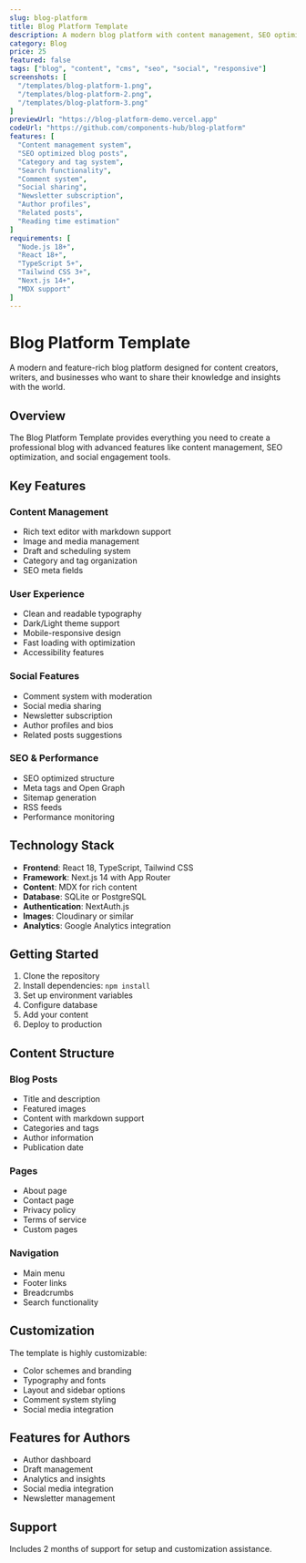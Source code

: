 ```yaml
---
slug: blog-platform
title: Blog Platform Template
description: A modern blog platform with content management, SEO optimization, and social features for writers and content creators.
category: Blog
price: 25
featured: false
tags: ["blog", "content", "cms", "seo", "social", "responsive"]
screenshots: [
  "/templates/blog-platform-1.png",
  "/templates/blog-platform-2.png",
  "/templates/blog-platform-3.png"
]
previewUrl: "https://blog-platform-demo.vercel.app"
codeUrl: "https://github.com/components-hub/blog-platform"
features: [
  "Content management system",
  "SEO optimized blog posts",
  "Category and tag system",
  "Search functionality",
  "Comment system",
  "Social sharing",
  "Newsletter subscription",
  "Author profiles",
  "Related posts",
  "Reading time estimation"
]
requirements: [
  "Node.js 18+",
  "React 18+",
  "TypeScript 5+",
  "Tailwind CSS 3+",
  "Next.js 14+",
  "MDX support"
]
---
```


# Blog Platform Template

A modern and feature-rich blog platform designed for content creators, writers, and businesses who want to share their knowledge and insights with the world.

## Overview

The Blog Platform Template provides everything you need to create a professional blog with advanced features like content management, SEO optimization, and social engagement tools.

## Key Features

### Content Management
- Rich text editor with markdown support
- Image and media management
- Draft and scheduling system
- Category and tag organization
- SEO meta fields

### User Experience
- Clean and readable typography
- Dark/Light theme support
- Mobile-responsive design
- Fast loading with optimization
- Accessibility features

### Social Features
- Comment system with moderation
- Social media sharing
- Newsletter subscription
- Author profiles and bios
- Related posts suggestions

### SEO & Performance
- SEO optimized structure
- Meta tags and Open Graph
- Sitemap generation
- RSS feeds
- Performance monitoring

## Technology Stack

- **Frontend**: React 18, TypeScript, Tailwind CSS
- **Framework**: Next.js 14 with App Router
- **Content**: MDX for rich content
- **Database**: SQLite or PostgreSQL
- **Authentication**: NextAuth.js
- **Images**: Cloudinary or similar
- **Analytics**: Google Analytics integration

## Getting Started

1. Clone the repository
2. Install dependencies: `npm install`
3. Set up environment variables
4. Configure database
5. Add your content
6. Deploy to production

## Content Structure

### Blog Posts
- Title and description
- Featured images
- Content with markdown support
- Categories and tags
- Author information
- Publication date

### Pages
- About page
- Contact page
- Privacy policy
- Terms of service
- Custom pages

### Navigation
- Main menu
- Footer links
- Breadcrumbs
- Search functionality

## Customization

The template is highly customizable:
- Color schemes and branding
- Typography and fonts
- Layout and sidebar options
- Comment system styling
- Social media integration

## Features for Authors

- Author dashboard
- Draft management
- Analytics and insights
- Social media integration
- Newsletter management

## Support

Includes 2 months of support for setup and customization assistance. 